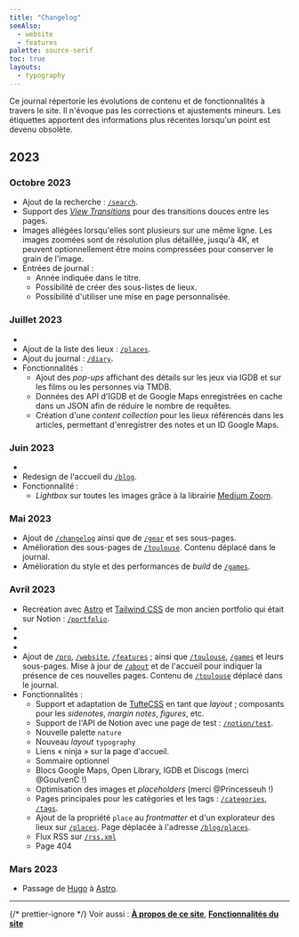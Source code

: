 ```yaml
---
title: "Changelog"
seeAlso:
  - website
  - features
palette: source-serif
toc: true
layouts:
  - typography
---
```


Ce journal répertorie les évolutions de contenu et de fonctionnalités à travers le site. Il n'évoque pas les corrections et ajustements mineurs. Les <tag>étiquettes</tag> apportent des informations plus récentes lorsqu'un point est devenu obsolète.

## 2023

### Octobre 2023

- Ajout de la recherche : [`/search`](/search).
- Support des [_View Transitions_](https://docs.astro.build/en/guides/view-transitions/#script-behavior-during-page-navigation) pour des transitions douces entre les pages.
- Images allégées lorsqu'elles sont plusieurs sur une même ligne. Les images zoomées sont de résolution plus détaillée, jusqu'à <abbr>4K</abbr>, et peuvent optionnellement être moins compressées pour conserver le grain de l'image.
- ​<sc>Entrées de journal</sc> :
  - Année indiquée dans le titre.
  - Possibilité de créer des sous-listes de lieux.
  - Possibilité d'utiliser une mise en page personnalisée.

### Juillet 2023

- <BlogRef slug="2023/sophie-letourneur" titleOnly />
- Ajout de la liste des lieux : [`/places`](/places).
- Ajout du journal : [`/diary`](/diary).
- ​<sc>Fonctionnalités</sc> :
  - Ajout des _pop-ups_ affichant des détails sur les jeux via <abbr>IGDB</abbr> et sur les films ou les personnes via <abbr>TMDB</abbr>.
  - Données des <abbr>API</abbr> d'<abbr>IGDB</abbr> et de Google Maps enregistrées en cache dans un <abbr>JSON</abbr> afin de réduire le nombre de requêtes.
  - Création d'une _content collection_ pour les lieux référencés dans les articles, permettant d'enregistrer des notes et un ID Google Maps.

### Juin 2023

- <BlogRef slug="2023/zelda-breath-of-the-wild" titleOnly />
- Redesign de l'accueil du [`/blog`](/).
- ​<sc>Fonctionnalité</sc> :
  - _Lightbox_ sur toutes les images grâce à la librairie [Medium Zoom](https://medium-zoom.francoischalifour.com/).

### Mai 2023

- Ajout de [`/changelog`](/changelog) ainsi que de [`/gear`](/gear) et ses sous-pages.
- Amélioration des sous-pages de [`/toulouse`](/toulouse). <tag>Contenu déplacé dans le journal.</tag>
- Amélioration du style et des performances de _build_ de [`/games`](/games).

### Avril 2023

- Recréation avec [Astro](https://astro.build/) et [Tailwind <abbr>CSS</abbr>](https://tailwindcss.com/) de mon ancien portfolio qui était sur Notion : [`/portfolio`](/portfolio).
- <BlogRef slug="2023/grottes-des-eaux-chaudes-laruns" titleOnly />
- <BlogRef slug="2023/historique-rpg-maker" titleOnly />
- <BlogRef slug="2023/small-caps" titleOnly />
- Ajout de [`/pro`](/pro), [`/website`](/website), [`/features`](/features) ; ainsi que [`/toulouse`](/toulouse), [`/games`](/games) et leurs sous-pages. Mise à jour de [`/about`](/about) et de l'accueil pour indiquer la présence de ces nouvelles pages. <tag>Contenu de [`/toulouse`](/toulouse) déplacé dans le journal.</tag>
- ​<sc>Fonctionnalités</sc> :
  - Support et adaptation de [Tufte<abbr>CSS</abbr>](https://edwardtufte.github.io/tufte-css/) en tant que *layout* ; composants pour les _sidenotes_, _margin notes_, _figures_, etc.
  - Support de l'<abbr>API</abbr> de Notion avec une page de test : [`/notion/test`](/notion/test).
  - Nouvelle palette `nature`
  - Nouveau _layout_ `typography`
  - Liens « ninja » sur la page d'accueil.
  - Sommaire optionnel
  - Blocs Google Maps, Open Library, <abbr>IGDB</abbr> et Discogs (merci @GoulvenC !)
  - Optimisation des images et _placeholders_ (merci @Princesseuh !)
  - Pages principales pour les catégories et les tags : [`/categories`](/categories), [`/tags`](/tags).
  - Ajout de la propriété `place` au _frontmatter_ et d'un explorateur des lieux sur [`/places`](/places). <tag>Page déplacée à l'adresse [`/blog/places`](/blog/places).</tag>
  - Flux <abbr>RSS</abbr> sur [`/rss.xml`](/rss.xml)
  - Page 404

### Mars 2023

- Passage de [Hugo](https://gohugo.io/) à [Astro](https://astro.build/).

---

{/* prettier-ignore */}
<sc>Voir aussi</sc> : [**À propos de ce site**](/website), [**Fonctionnalités du site**](/features)
